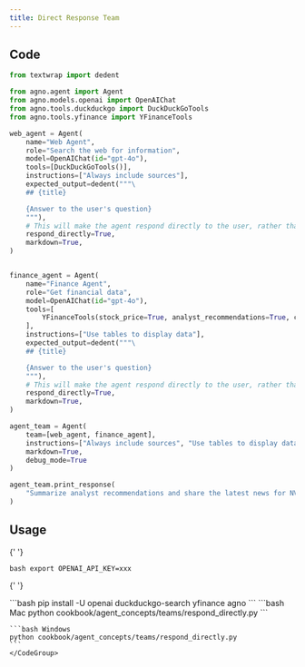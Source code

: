 ```yaml
---
title: Direct Response Team
---
```


## Code

```python
from textwrap import dedent

from agno.agent import Agent
from agno.models.openai import OpenAIChat
from agno.tools.duckduckgo import DuckDuckGoTools
from agno.tools.yfinance import YFinanceTools

web_agent = Agent(
    name="Web Agent",
    role="Search the web for information",
    model=OpenAIChat(id="gpt-4o"),
    tools=[DuckDuckGoTools()],
    instructions=["Always include sources"],
    expected_output=dedent("""\
    ## {title}

    {Answer to the user's question}
    """),
    # This will make the agent respond directly to the user, rather than through the team leader.
    respond_directly=True,
    markdown=True,
)


finance_agent = Agent(
    name="Finance Agent",
    role="Get financial data",
    model=OpenAIChat(id="gpt-4o"),
    tools=[
        YFinanceTools(stock_price=True, analyst_recommendations=True, company_info=True)
    ],
    instructions=["Use tables to display data"],
    expected_output=dedent("""\
    ## {title}

    {Answer to the user's question}
    """),
    # This will make the agent respond directly to the user, rather than through the team leader.
    respond_directly=True,
    markdown=True,
)

agent_team = Agent(
    team=[web_agent, finance_agent],
    instructions=["Always include sources", "Use tables to display data"],
    markdown=True,
    debug_mode=True
)

agent_team.print_response(
    "Summarize analyst recommendations and share the latest news for NVDA", stream=True
)
```

## Usage

<Steps>
  <Snippet file="create-venv-step.mdx" />

{' '}

<Step title="Set your API key">```bash export OPENAI_API_KEY=xxx ```</Step>

{' '}

<Step title="Install libraries">
  ```bash pip install -U openai duckduckgo-search yfinance agno ```
</Step>

  <Step title="Run Agent">
    <CodeGroup>
    ```bash Mac
    python cookbook/agent_concepts/teams/respond_directly.py
    ```

    ```bash Windows
    python cookbook/agent_concepts/teams/respond_directly.py
    ```
    </CodeGroup>

  </Step>
</Steps>
